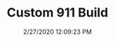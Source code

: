 ---
width: 1333
height: 2000
title: Custom 911 Build
description: Custom 911 hotrod seats at CPR.
date: 2/27/2020 12:09:23 PM
cameraMake: Sony
cameraModel: ILCE-7M3
lens: ZEISS Batis 2/40 CF
settingsfStop: f/2
settingsISO: ISO 250
settingsShutter: 1/40
settingsFocalLength: 40 mm
---